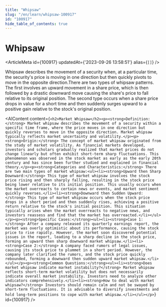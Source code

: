 ```yaml
---
title: "Whipsaw"
slug: "/en/learn/whipsaw-100917"
id: "100917"
hide_table_of_contents: true
---
```



# Whipsaw

<ArticleMeta id={100917} updatedAt={'2023-09-26 13:58:51'} alias={`[]`} />
<div className='border-solid border-b border-t-0 my-4 border-[var(--ifm-color-gray-300)]' />

Whipsaw describes the movement of a security when, at a particular time, the security's price is moving in one direction but then quickly pivots to move in the opposite direction.There are two types of whipsaw patterns. The first involves an upward movement in a share price, which is then followed by a drastic downward move causing the share's price to fall relative to its original position. The second type occurs when a share price drops in value for a short time and then suddenly surges upward to a positive gain relative to the stock's original position.

<AIContent content={`<h2>Market Whipsaw</h2><p><strong>Definition:</strong> Market whipsaw describes the movement of a security within a specific time frame, where the price moves in one direction but quickly reverses to move in the opposite direction. Market whipsaw typically reflects market uncertainty and volatility.</p><p><strong>Origin:</strong> The concept of market whipsaw originated from the study of market volatility. As financial markets developed, investors and scholars gradually realized that market prices do not change linearly but often exhibit short-term sharp fluctuations. This phenomenon was observed in the stock market as early as the early 20th century and has since been further studied and explained in financial theory.</p><p><strong>Categories and Characteristics:</strong> There are two main types of market whipsaw:<ul><li><strong>Upward then Sharp Downward:</strong> This type of market whipsaw involves the stock price rising and then sharply falling, resulting in the stock price being lower relative to its initial position. This usually occurs when the market overreacts to certain news or events, and market sentiment quickly reverses.</li><li><strong>Downward then Sudden Upward:</strong> This type of market whipsaw occurs when the stock price drops in a short period and then suddenly rises, achieving a positive return relative to the stock's initial position. This situation typically arises when the market overreacts to negative news, and investors reassess and find that the market has overreacted.</li></ul></p><p><strong>Specific Cases:</strong><ul><li><strong>Case 1:</strong> After a company released its quarterly earnings report, the market was overly optimistic about its performance, causing the stock price to rise rapidly. However, the market soon discovered potential issues in the report, leading to a sharp decline in the stock price, forming an upward then sharp downward market whipsaw.</li><li><strong>Case 2:</strong> A company faced rumors of legal issues, causing its stock price to plummet in a short period. However, the company later clarified the rumors, and the stock price quickly rebounded, forming a downward then sudden upward market whipsaw.</li></ul></p><p><strong>Common Questions:</strong><ul><li><strong>Does market whipsaw indicate market instability?</strong> Market whipsaw reflects short-term market volatility but does not necessarily indicate overall market instability. Investors need to analyze other indicators comprehensively.</li><li><strong>How to deal with market whipsaw?</strong> Investors should remain calm and not be swayed by short-term fluctuations. It is advisable to diversify investments and hold long-term positions to cope with market whipsaw.</li></ul></p>`} id={100917} />
